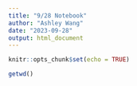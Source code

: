 ```yaml
---
title: "9/28 Notebook"
author: "Ashley Wang"
date: "2023-09-28"
output: html_document
---
```


```r
knitr::opts_chunk$set(echo = TRUE)
```

```r
getwd()

```

